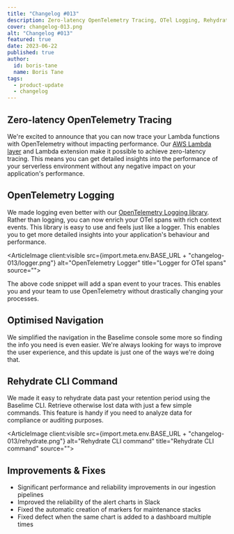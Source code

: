 ```yaml
---
title: "Changelog #013"
description: Zero-latency OpenTelemetry Tracing, OTel Logging, Rehydration CLI, and much more... 
cover: changelog-013.png
alt: "Changelog #013"
featured: true
date: 2023-06-22
published: true
author:
  id: boris-tane
  name: Boris Tane
tags: 
  - product-update
  - changelog
---
```


## Zero-latency OpenTelemetry Tracing

We're excited to announce that you can now trace your Lambda functions with OpenTelemetry without impacting performance. Our [AWS Lambda layer](https://github.com/baselime/lambda-node-opentelemetry) and Lambda extension make it possible to achieve zero-latency tracing. This means you can get detailed insights into the performance of your serverless environment without any negative impact on your application's performance.

## OpenTelemetry Logging

We made logging even better with our [OpenTelemetry Logging library](https://github.com/baselime/lambda-node-opentelemetry#adding-custom-events). Rather than logging, you can now enrich your OTel spans with rich context events. This library is easy to use and feels just like a logger. This enables you to get more detailed insights into your application's behaviour and performance.

<ArticleImage client:visible   src={import.meta.env.BASE_URL + "changelog-013/logger.png"}  alt="OpenTelemetry Logger" title="Logger for OTel spans" source="">
</ArticleImage>

The above code snippet will add a span event to your traces. This enables you and your team to use OpenTelemetry without drastically changing your processes. 

## Optimised Navigation

We simplified the navigation in the Baselime console some more so finding the info you need is even easier. We're always looking for ways to improve the user experience, and this update is just one of the ways we're doing that.

## Rehydrate CLI Command

We made it easy to rehydrate data past your retention period using the Baselime CLI. Retrieve otherwise lost data with just a few simple commands. This feature is handy if you need to analyze data for compliance or auditing purposes.

<ArticleImage client:visible   src={import.meta.env.BASE_URL + "changelog-013/rehydrate.png"}  alt="Rehydrate CLI command" title="Rehydrate CLI command" source="">
</ArticleImage>


## Improvements & Fixes

- Significant performance and reliability improvements in our ingestion pipelines
- Improved the reliability of the alert charts in Slack
- Fixed the automatic creation of markers for maintenance stacks
- Fixed defect when the same chart is added to a dashboard multiple times
